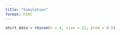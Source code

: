 ```yaml
---
title: "Simulation"
format: html
---
```


```r
shirt_data = rbinom(n = 4, size = 12, prob = 0.5)
```
